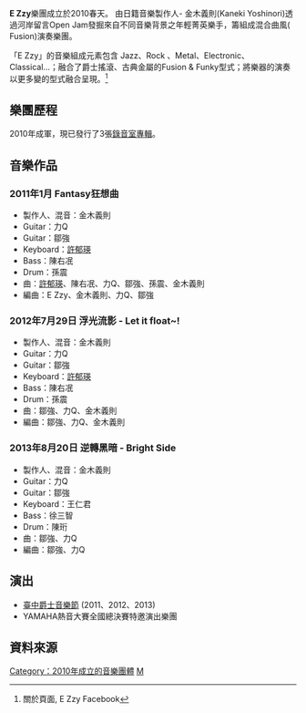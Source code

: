 
{{藝人
| 姓名 = E Zzy
| 類型 = 樂團
| 國籍 = {{ROC}}
| 音樂類型 = [[演奏類專輯|演奏類專輯]]、[[融合爵士樂|融合爵士樂]]、[[搖滾|搖滾]]
| 出道日期 = 2011年
| 唱片公司 = {{unbulleted list| [[金木音樂|金木音樂]]| [[馬雅音樂|馬雅音樂]]}}
| 現任成員 = 力Q<br>鄒強<br>王仁君<br>徐三智<br>陳珩
| 過往成員 = [[許郁瑛|許郁瑛]]（小鬼）<br>陳右冺 (鳥仔)<br>孫震
| 網站 =  [https://www.facebook.com/EZzyBand/ E Zzy FB]
}}

'''E Zzy'''樂團成立於2010春天。
由日籍音樂製作人- 金木義則(Kaneki Yoshinori)透過河岸留言Open Jam發掘來自不同音樂背景之年輕菁英樂手，籌組成混合曲風( Fusion)演奏樂團。

「E Zzy」的音樂組成元素包含 Jazz、Rock 、Metal、Electronic、Classical…；融合了爵士搖滾、古典金屬的Fusion & Funky型式；將樂器的演奏以更多變的型式融合呈現。<ref>關於頁面, E Zzy Facebook</ref>

==樂團歷程==
2010年成軍，現已發行了3張[[錄音室專輯|錄音室專輯]]。

==音樂作品==
===2011年1月 Fantasy狂想曲  ===
* 製作人、混音：金木義則
* Guitar：力Q
* Guitar：鄒強
* Keyboard：[[許郁瑛|許郁瑛]]
* Bass：陳右冺
* Drum：孫震
* 曲：[[許郁瑛|許郁瑛]]、陳右冺、力Q、鄒強、孫震、金木義則
* 編曲：E Zzy、金木義則、力Q、鄒強

===2012年7月29日 浮光流影 - Let it float~!  ===
* 製作人、混音：金木義則
* Guitar：力Q
* Guitar：鄒強
* Keyboard：[[許郁瑛|許郁瑛]]
* Bass：陳右冺
* Drum：孫震
* 曲：鄒強、力Q、金木義則
* 編曲：鄒強、力Q、金木義則

===2013年8月20日 逆轉黑暗 - Bright Side  ===
* 製作人、混音：金木義則
* Guitar：力Q
* Guitar：鄒強
* Keyboard：王仁君
* Bass：徐三智
* Drum：陳珩
* 曲：鄒強、力Q
* 編曲：鄒強、力Q

==演出==
* [[臺中爵士音樂節|臺中爵士音樂節]] (2011、2012、2013)
* YAMAHA熱音大賽全國總決賽特邀演出樂團

== 資料來源 ==
<references/>
{{Reflist}}



{{Portal bar|台灣|音樂|人物}}

[[Category：2010年成立的音樂團體|Category：2010年成立的音樂團體]]
[[Category：台灣樂團|M]]